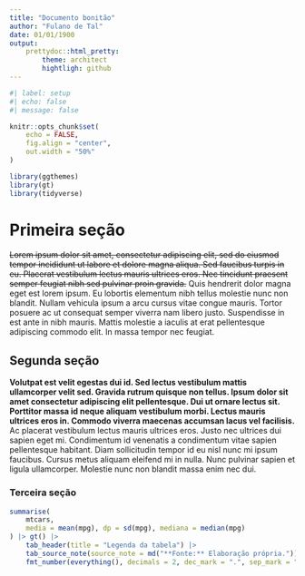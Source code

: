 ```yaml
---
title: "Documento bonitão"
author: "Fulano de Tal"
date: 01/01/1900
output:
    prettydoc::html_pretty:
        theme: architect
        hightligh: github
---
```


```r
#| label: setup
#| echo: false
#| message: false

knitr::opts_chunk$set(
    echo = FALSE,
    fig.align = "center",
    out.width = "50%"
)

library(ggthemes)
library(gt)
library(tidyverse)
```

# Primeira seção

~~Lorem ipsum dolor sit amet, consectetur adipiscing elit, sed do eiusmod tempor incididunt ut labore et dolore magna aliqua. Sed faucibus turpis in eu. Placerat vestibulum lectus mauris ultrices eros. Nec tincidunt praesent semper feugiat nibh sed pulvinar proin gravida.~~ Quis hendrerit dolor magna eget est lorem ipsum. Eu lobortis elementum nibh tellus molestie nunc non blandit. Nullam vehicula ipsum a arcu cursus vitae congue mauris. Tortor posuere ac ut consequat semper viverra nam libero justo. Suspendisse in est ante in nibh mauris. Mattis molestie a iaculis at erat pellentesque adipiscing commodo elit. In massa tempor nec feugiat.

## Segunda seção

**Volutpat est velit egestas dui id. Sed lectus vestibulum mattis ullamcorper velit sed. Gravida rutrum quisque non tellus. Ipsum dolor sit amet consectetur adipiscing elit pellentesque. Dui ut ornare lectus sit. Porttitor massa id neque aliquam vestibulum morbi. Lectus mauris ultrices eros in. Commodo viverra maecenas accumsan lacus vel facilisis.** Ac placerat vestibulum lectus mauris ultrices eros. Justo nec ultrices dui sapien eget mi. Condimentum id venenatis a condimentum vitae sapien pellentesque habitant. Diam sollicitudin tempor id eu nisl nunc mi ipsum faucibus. Cursus metus aliquam eleifend mi in nulla. Nunc pulvinar sapien et ligula ullamcorper. Molestie nunc non blandit massa enim nec dui.

### Terceira seção

```r
summarise(
    mtcars,
    media = mean(mpg), dp = sd(mpg), mediana = median(mpg)
) |> gt() |>
    tab_header(title = "Legenda da tabela") |>
    tab_source_note(source_note = md("**Fonte:** Elaboração própria.")) |>
    fmt_number(everything(), decimals = 2, dec_mark = ".", sep_mark = ",")
```
